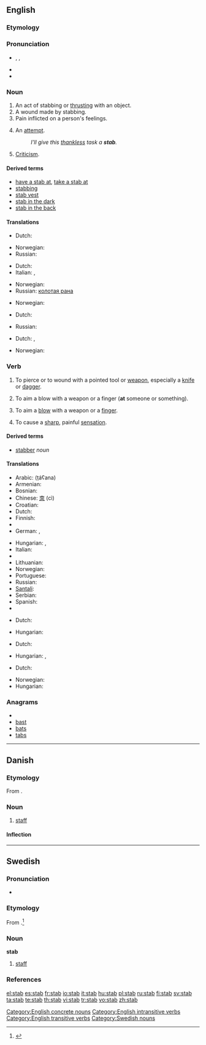 {{also|Stab|stáb}}
==English==
{{wikipedia}}

===Etymology===
{{etyl|enm}}

===Pronunciation===
* {{enPR|stăb}}, {{IPA|/stæb/}}, {{SAMPA|/st{b/}}
* {{audio|en-us-stab.ogg|Audio (US)}}
* {{rhymes|æb}}

===Noun===
{{en-noun}}

# An act of stabbing or [[thrust|thrusting]] with an object.
# A wound made by stabbing.
# Pain inflicted on a person's feelings.
# {{informal}} An [[attempt]].
#: ''I'll give this [[thankless]] task a '''stab'''.''
# [[criticism|Criticism]].

====Derived terms====
* [[have a stab at]], [[take a stab at]]
* [[stabbing]]<!--adjective, noun-->
* [[stab vest]]
* [[stab in the dark]]
* [[stab in the back]]

====Translations====
{{trans-top|Act of stabbing}}
* Dutch: {{t+|nl|steek}}
{{trans-mid}}
* Norwegian: {{t|no|stikk|n}}
* Russian: {{t+|ru|удар|m|sc=Cyrl}}
{{trans-bottom}}

{{trans-top|Wound made by stabbing}}
* Dutch: {{t+|nl|steekwond}}
* Italian: {{t|it|coltellata|f}},  {{t|it|pugnalata|f}}
{{trans-mid}}
* Norwegian: {{t|no|stikk|n}}
* Russian: [[колотая рана]] {{f}}
{{trans-bottom}}

{{trans-top|Pain inflicted on a person's feelings}}
{{trans-mid}}
* Norwegian: {{t|no|stikk|n}}
{{trans-bottom}}

{{trans-top|Attempt}}
* Dutch: {{t-|nl|poging}}
{{trans-mid}}
* Russian: {{t+|ru|попытка|f|sc=Cyrl}}
{{trans-bottom}}

{{trans-top|Criticism}}
* Dutch: {{t-|nl|kritiek}},{{t+|nl|aanval}}
{{trans-mid}}
* Norwegian: {{t|no|stikk|n}}
{{trans-bottom}}

===Verb===
{{en-verb|stab|b|ed}}

# {{transitive}} To pierce or to wound with a pointed tool or [[weapon]], especially a [[knife]] or [[dagger]].
# {{transitive}} To aim a blow with a weapon or a finger ('''at''' someone or something).
# {{intransitive}} To aim a [[blow]] with a weapon or a [[finger]].
# {{intransitive}} To cause a [[sharp]], painful [[sensation]].

====Derived terms====
* [[stabber]] ''noun''

====Translations====
{{trans-top|To pierce or wound with pointed tool or weapon}}
* Arabic: {{Arab|[[طعن]]}} (ṭáʕana)
* Armenian: {{t-|hy|խոցել|tr=xoc'el|sc=Armn|xs=Armenian}}
* Bosnian: {{t-|bs|bosti}}
* Chinese: [[朿]] (cì)
* Croatian: {{t-|hr|bosti}}
* Dutch: {{t+|nl|steken}}
* Finnish: {{t+|fi|puukottaa}}
* {{trreq|French}}
* German: {{t+|de|stechen}}, {{t+|de|erstechen}}
{{trans-mid}}
* Hungarian: {{t|hu|döf}},  {{t|hu|szúr}}
* Italian: {{t+|it|pugnalare}}
* {{trreq|Japanese}}
* Lithuanian: {{t-|lt|badyti|xs=Lithuanian}}
* Norwegian: {{t|no|stikke}}
* Portuguese: {{t-|pt|esfaquear}}
* Russian: {{t|ru|закалывать|tr=zakályvat’|sc=Cyrl}}
* [[Santali]]: {{tø|sat|ᱨᱳᱜ|tr=rok'|sc=Olck}}
* Serbian: {{t-|sr|bosti}}
* Spanish: {{t+|es|apuñalar}}
* {{trreq|Swedish}}
{{trans-bottom}}

{{trans-top|To aim a blow with a weapon or a finger (at someone or something)}}
* Dutch: {{t+|nl|steken}}
{{trans-mid}}
* Hungarian: {{t|hu|bök}}
{{trans-bottom}}
<!--this is the INTRANSITIVE sense-->

{{trans-top|To aim a blow with a weapon or a finger}}
* Dutch: {{t+|nl|steken}}
{{trans-mid}}
* Hungarian: {{t|hu|bök}},  {{t|hu|böködik}}
{{trans-bottom}}

{{trans-top|To cause a sharp painful sensation}}
* Dutch: {{t+|nl|steken}}
{{trans-mid}}
* Norwegian: {{t|no|stikke}}
* Hungarian: {{t|hu|nyilallik}}
{{trans-bottom}}

===Anagrams===
* {{alphagram|abst}}
* [[bast]]
* [[bats]]
* [[tabs]]

[[Category:English concrete nouns]]
[[Category:English intransitive verbs]]
[[Category:English transitive verbs]]

----

==Danish==

===Etymology===
From {{etyl|de|da}} {{term|Stab|lang=de}}.

===Noun===
{{da-noun|en|e}}

# [[staff]]

====Inflection====
{{da-noun-infl|en|e}}

----

==Swedish==
{{wikipedia|lang=sv}}
===Pronunciation===
* {{audio|Sv-en stab.ogg|audio}}

===Etymology===
From {{etyl|de|sv}} {{term|Stab|lang=de}}.<ref>{{cite web |last=Hellquist |first=Elof |authorlink= |coauthors= | date= |url=http://runeberg.org/svetym/0943.html |title=Svensk etymologisk ordbok |format= |work= |pages= |publisher= | language=Swedish |accessdate=2009-06-24 |accessyear= }}</ref>

===Noun===
'''stab''' {{c}}

# [[staff]]

===References===
<references/>

[[Category:Swedish nouns]]

[[el:stab]]
[[es:stab]]
[[fr:stab]]
[[io:stab]]
[[it:stab]]
[[hu:stab]]
[[pl:stab]]
[[ru:stab]]
[[fi:stab]]
[[sv:stab]]
[[ta:stab]]
[[te:stab]]
[[th:stab]]
[[vi:stab]]
[[tr:stab]]
[[vo:stab]]
[[zh:stab]]